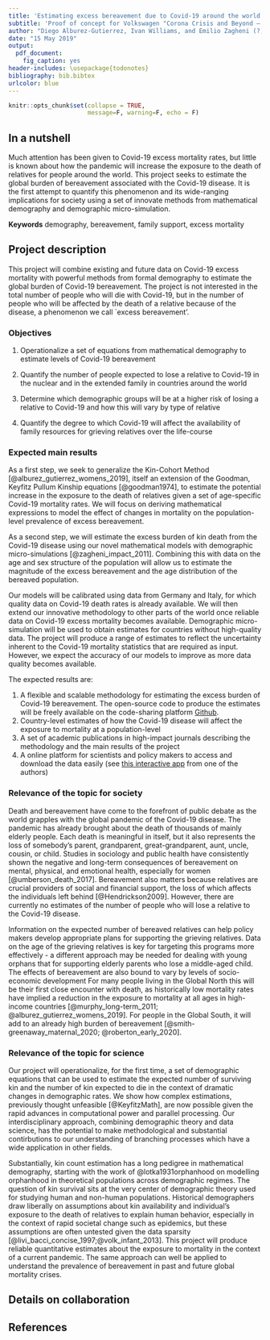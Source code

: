 ```yaml
---
title: 'Estimating excess bereavement due to Covid-19 around the world'
subtitle: 'Proof of concept for Volkswagen "Corona Crisis and Beyond – Perspectives for Science, Scholarship and Society" grant'
author: "Diego Alburez-Gutierrez, Ivan Williams, and Emilio Zagheni (?)"
date: "15 May 2019"
output:
  pdf_document:
    fig_caption: yes
header-includes: \usepackage{todonotes}
bibliography: bib.bibtex
urlcolor: blue
---
```


```r
knitr::opts_chunk$set(collapse = TRUE,
                      message=F, warning=F, echo = F)
```

## In a nutshell

Much attention has been given to Covid-19 excess mortality rates, but little is known about how the pandemic will increase the exposure to the death of relatives for people around the world.
This project seeks to estimate the global burden of bereavement associated with the Covid-19 disease.
It is the first attempt to quantify this phenomenon and its wide-ranging implications for society using a set of innovate methods from mathematical demography and demographic micro-simulation.

**Keywords** demography, bereavement, family support, excess mortality

## Project description

This project will combine existing and future data on Covid-19 excess mortality with powerful methods from formal demography to estimate the global burden of Covid-19 bereavement.
The project is not interested in the total number of people who will die with Covid-19, but in the number of people who will be affected by the death of a relative because of the disease, a phenomenon we call `excess bereavement'.

### Objectives

1. Operationalize a set of equations from mathematical demography to estimate levels of Covid-19 bereavement
1. Quantify the number of people expected to lose a relative to Covid-19 in the nuclear and in the extended family in countries around the world
1. Determine which demographic groups will be at a higher risk of losing a relative to Covid-19 and how this will vary by type of relative
1. Quantify the degree to which Covid-19 will affect the availability of family resources for grieving relatives over the life-course

   <!-- 1. How many people will lose a relative to Covid-19, either in the nuclear or in the extended family?  -->
   <!-- 1. Which demographic groups will be at a higher risk of losing a relative to Covid-19 and how will this vary by type of relative lost? -->
   <!-- 1. How will excess bereavement affect the availability of family resources for those that survive the disease? -->


### Expected main results

As a first step, we seek to generalize the Kin-Cohort Method [@alburez_gutierrez_womens_2019], itself an extension of the Goodman, Keyfitz Pullum Kinship equations [@goodman1974], to estimate the potential increase in the exposure to the death of relatives given a set of age-specific Covid-19 mortality rates. 
We will focus on deriving mathematical expressions to model the effect of changes in mortality on the population-level prevalence of excess bereavement.


As a second step, we will estimate the excess burden of kin death from the Covid-19 disease using our novel mathematical models with demographic micro-simulations [@zagheni_impact_2011].
Combining this with data on the age and sex structure of the population will allow us to estimate the magnitude of the excess bereavement and the age distribution of the bereaved population\footnote{`Excess' bereavement can be compared to a baseline counter-factual scenario using rates that exclude the excess mortality from Covid-19.}.


Our models will be calibrated using data from Germany and Italy, for which quality data on Covid-19 death rates is already available.
We will then extend our innovative methodology to other parts of the world once reliable data on Covid-19 excess mortality becomes available. 
Demographic micro-simulation will be used to obtain estimates for countries without high-quality data.
The project will produce a range of estimates to reflect the uncertainty inherent to the Covid-19 mortality statistics that are required as input. 
However, we expect the accuracy of our models to improve as more data quality becomes available.


The expected results are:

1. A flexible and scalable methodology for estimating the excess burden of Covid-19 bereavement. The open-source code to produce the estimates will be freely available on the code-sharing platform [Github](www.github.com).
1. Country-level estimates of how the Covid-19 disease will affect the exposure to mortality at a population-level
1. A set of academic publications in high-impact journals describing the methodology and the main results of the project
1. A online platform for scientists and policy makers to access and download the data easily (see [this interactive app](https://research-app.shinyapps.io/child_death_paa/) from one of the authors)

### Relevance of the topic for society

Death and bereavement have come to the forefront of public debate as the world grapples with the global pandemic of the Covid-19 disease.
The pandemic has already brought about the death of thousands of mainly elderly people. 
Each death is meaningful in itself, but it also represents the loss of somebody's parent, grandparent, great-grandparent, aunt, uncle, cousin, or child.
Studies in sociology and public health have consistently shown the negative and long-term consequences of bereavement on mental, physical, and emotional health, especially for women [@umberson_death_2017].
Bereavement also matters because relatives are crucial providers of social and financial support, the loss of which affects the individuals left behind [@Hendrickson2009].
However, there are currently no estimates of the number of people who will lose a relative to the Covid-19 disease.


Information on the expected number of bereaved relatives can help policy makers develop appropriate plans for supporting the grieving relatives. 
Data on the age of the grieving relatives is key for targeting this programs more effectively - a different approach may be needed for dealing with young orphans that for supporting elderly parents who lose a middle-aged child.
The effects of bereavement are also bound to vary by levels of socio-economic development
For many people living in the Global North this will be their first close encounter with death, as historically low mortality rates have implied a reduction in the exposure to mortality at all ages in high-income countries [@murphy_long-term_2011; @alburez_gutierrez_womens_2019].
For people in the Global South, it will add to an already high burden of bereavement [@smith-greenaway_maternal_2020; @roberton_early_2020].

### Relevance of the topic for science

Our project will operationalize, for the first time, a set of demographic equations that can be used to estimate the expected number of surviving kin and the number of kin expected to die in the context of dramatic changes in demographic rates.
We show how complex estimations, previously thought unfeasible [@KeyfitzMath], are now possible given the rapid advances in computational power and parallel processing.
Our interdisciplinary approach, combining demographic theory and data science, has the potential to make methodological and substantial contirbutions to our understanding of branching processes which have a wide application in other fields. 


Substantially, kin count estimation has a long pedigree in mathematical demography, starting with the work of @lotka1931orphanhood on modelling orphanhood in theoretical populations across demographic regimes.
The question of kin survival sits at the very center of demographic theory used for studying human and non-human populations. 
Historical demographers draw liberally on assumptions about kin availability and individual's exposure to the death of relatives to explain human behavior, especially in the context of rapid societal change such as epidemics, but these assumptions are often untested given the data sparsity [@livi_bacci_concise_1997;@volk_infant_2013]. 
This project will produce reliable quantitative estimates about the exposure to mortality in the context of a current pandemic.
The same approach can well be applied to understand the prevalence of bereavement in past and future global mortality crises.


## Details on collaboration



## References

